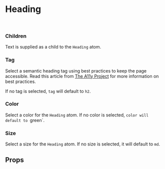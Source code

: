 

<Meta of={HeadingStories} />

# Heading

<Canvas of={HeadingStories.Default} />

<br />

### Children

Text is supplied as a child to the `Heading` atom.

### Tag

Select a semantic heading tag using best practices to keep the page accessible. Read this article from [The A11y Project]('https://www.a11yproject.com/posts/how-to-accessible-heading-structure/#best-practices-summarized') for more information on best practices.

If no tag is selected, `tag` will default to `h2`.

### Color

Select a color for the `Heading` atom. If no color is selected, `color will default to `green`.

### Size

Select a size for the `Heading` atom. If no size is selected, it will default to `md`.

## Props

<ArgTypes />
